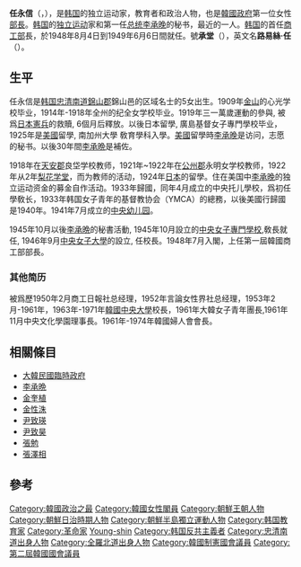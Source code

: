 {{roughtranslation|time=2011-02-06T15:58:50+00:00}}
{{Infobox Korean name
|hangul=임영신
|hanja=任永信
|rr=Yim Young-sin
|mr=Lim Young-sin
|hangulho=승당
|hanjaho=承堂
|rrho=Seungdang
|mrho=Seungdang
|tablewidth=265
|color=lavender
}}

'''任永信'''（{{lang-ko|임영신}}，{{bd|1899年|11月20日|1977年|2月17日}}），是[[韩国|韩国]]的独立运动家，教育者和政治人物，也是[[韓國政府|韓國政府]]第一位女性[[部長|部長]]。[[韩国|韩国]]的[[独立运动|独立运动]]家和第一任[[总统|总统]][[李承晚|李承晚]]的秘书，最近的一人。[[韩国|韩国]]的首任[[商工部|商工部]]長，於1948年8月4日到1949年6月6日間就任。號'''承堂'''（{{lang-ko|승당}}），英文名'''路易絲·任'''（{{lang-en|Lewis Yim}}）。

== 生平 ==
任永信是[[韩国|韩国]][[忠清南道|忠清南道]][[錦山郡|錦山郡]]錦山邑的区域名士的5女出生。1909年[[锦山|金山]]的心光学校毕业，1914年-1918年全州的纪全女学校毕业。1919年三一萬歲運動的參與, 被爲[[日本憲兵|日本憲兵]]的救贖, 6個月后釋放。以後日本留學, 廣島基督女子專門學校毕业，1925年是[[美國|美國]]留學, 南加州大學 敎育學科入學。[[美國|美國]]留學時[[李承晚|李承晚]]是访问，志愿的秘书。以後30年間[[李承晩|李承晩]]是補佐。

1918年在[[天安市|天安郡]]良垈学校教师，1921年~1922年在[[公州市|公州郡]]永明女学校教师，1922年从2年[[梨花女子大学|梨花学堂]]，而为教师的活动，1924年[[日本|日本]]的留學。住在美国中[[李承晚|李承晚]]的独立运动资金的募金自作活动。1933年歸國，同年4月成立的中央托儿學校，爲初任學敎长，1933年韩国女子青年的基督教协会（YMCA）的總務，以後美國行歸國是1940年。1941年7月成立的[[中央幼儿园|中央幼儿园]]。

1945年10月以後[[李承晩|李承晩]]的秘書活動, 1945年10月設立的[[韓國中央大學|中央女子專門學校]],敎長就任, 1946年9月[[韓國中央大學|中央女子大學]]的設立, 任校長。1948年7月入閣，上任第一屆韓國商工部部長。 

===其他简历===
被爲歷1950年2月商工日報社总经理，1952年言論女性界社总经理，1953年2月-1961年，1963年-1971年[[韓國中央大學|韓國中央大學]]校長，1961年大韓女子青年團長,1961年11月中央文化學園理事長。1961年-1974年韓國婦人會會長。

==相關條目==
* [[大韓民國臨時政府|大韓民國臨時政府]]
* [[李承晩|李承晩]]
* [[金奎植|金奎植]]
* [[金性洙|金性洙]]
* [[尹致瑛|尹致瑛]]
* [[尹致昊|尹致昊]]
* [[張勉|張勉]]
* [[張澤相|張澤相]]

==參考==
{{Reflist}}
{{DEFAULTSORT:Yim, Young-shin}}
[[Category:韓國政治之最|Category:韓國政治之最]]
[[Category:韓國女性閣員|Category:韓國女性閣員]]
[[Category:朝鮮王朝人物|Category:朝鮮王朝人物]]
[[Category:朝鮮日治時期人物|Category:朝鮮日治時期人物]]
[[Category:朝鮮半島獨立運動人物|Category:朝鮮半島獨立運動人物]]
[[Category:韩国教育家|Category:韩国教育家]]
[[Category:革命家|Category:革命家]]
[[Category:任姓|Young-shin]]
[[Category:韩国反共主義者|Category:韩国反共主義者]]
[[Category:忠清南道出身人物|Category:忠清南道出身人物]]
[[Category:全羅北道出身人物|Category:全羅北道出身人物]]
[[Category:韓國制憲國會議員|Category:韓國制憲國會議員]]
[[Category:第二屆韓國國會議員|Category:第二屆韓國國會議員]]